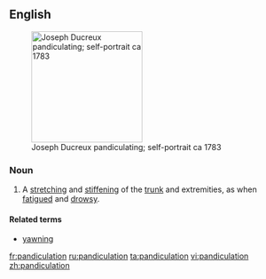 {{rft}}
==English==
[[Image:Ducreuxyawn.jpg|thumb|200px|right|Joseph Ducreux pandiculating; self-portrait ca 1783]]

===Noun===
{{en-noun}}

# A [[stretch]]ing and [[stiffen]]ing of the [[trunk]] and extremities, as when [[fatigue]]d and [[drowsy]].

====Related terms====
* [[yawning]]

{{Webster}}

[[fr:pandiculation]]
[[ru:pandiculation]]
[[ta:pandiculation]]
[[vi:pandiculation]]
[[zh:pandiculation]]